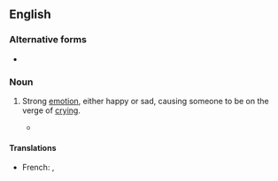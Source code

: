 ==English==

===Alternative forms===
* {{l|en|lump to one's throat}}

===Noun===
{{en-noun|-}}

# {{lb|en|idiom}} Strong [[emotion]], either happy or sad, causing someone to be on the verge of [[cry]]ing.
#: {{ux|en|After hearing his story I could hardly speak for the '''lump in my throat'''.}}
#* {{quote-journal
|date=September 23, 2017
|author=
|title=From north Wales to Norfolk, distraught beekeepers ask: who’s stealing our hives?
|work=The Observer
|url=https://www.theguardian.com/uk-news/2017/sep/23/beekeepers-ask-who-stealing-hives-north-wales-norfolk
|page=
|passage=There was a '''lump in Katie Hayward’s throat''' as she spoke about the emotional impact of the thefts that have cast a shadow over Britain’s beekeepers. “The heartbreaking thing is that it’s a very close community. The fact that one beekeeper does this to another is the hardest thing of all,” she says.}}

====Translations====
{{trans-top|on the point of crying}}
* French: {{t|fr|nœud dans la gorge}}, {{t|fr|boule dans la gorge}}
{{trans-mid}}
{{trans-bottom}}